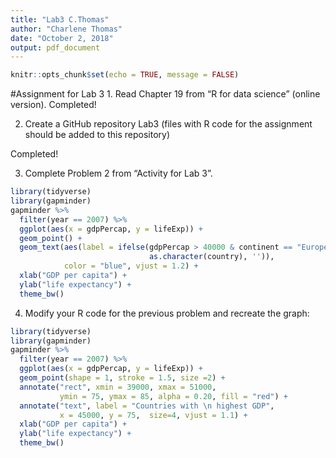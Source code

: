 ```yaml
---
title: "Lab3 C.Thomas"
author: "Charlene Thomas"
date: "October 2, 2018"
output: pdf_document
---
```


```r
knitr::opts_chunk$set(echo = TRUE, message = FALSE)
```

#Assignment for Lab 3
1. Read Chapter 19 from “R for data science” (online version).
Completed! 

2. Create a GitHub repository Lab3 (files with R code for the assignment should be added to this
repository)

Completed! 

3. Complete Problem 2 from “Activity for Lab 3”.

```r
library(tidyverse)
library(gapminder) 
gapminder %>%
  filter(year == 2007) %>% 
  ggplot(aes(x = gdpPercap, y = lifeExp)) + 
  geom_point() + 
  geom_text(aes(label = ifelse(gdpPercap > 40000 & continent == "Europe",
                               as.character(country), '')),
            color = "blue", vjust = 1.2) +
  xlab("GDP per capita") +
  ylab("life expectancy") +
  theme_bw()
```

4. Modify your R code for the previous problem and recreate the graph:
```r
library(tidyverse)
library(gapminder) 
gapminder %>%
  filter(year == 2007) %>% 
  ggplot(aes(x = gdpPercap, y = lifeExp)) + 
  geom_point(shape = 1, stroke = 1.5, size =2) +
  annotate("rect", xmin = 39000, xmax = 51000, 
           ymin = 75, ymax = 85, alpha = 0.20, fill = "red") +
  annotate("text", label = "Countries with \n highest GDP", 
           x = 45000, y = 75,  size=4, vjust = 1.1) +
  xlab("GDP per capita") +
  ylab("life expectancy") +
  theme_bw()

```
